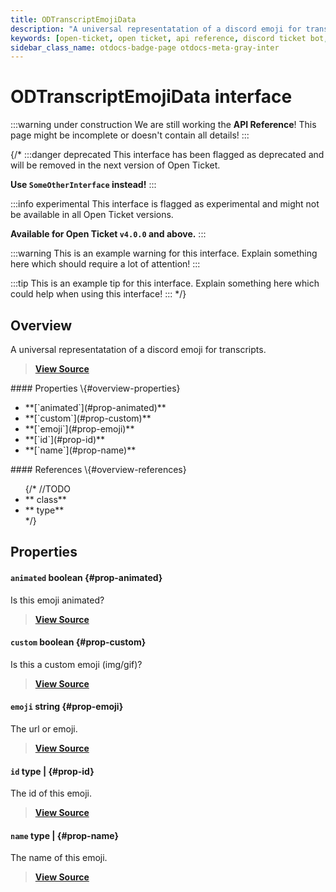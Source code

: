 ```yaml
---
title: ODTranscriptEmojiData
description: "A universal representatation of a discord emoji for transcripts."
keywords: [open-ticket, open ticket, api reference, discord ticket bot, interface]
sidebar_class_name: otdocs-badge-page otdocs-meta-gray-inter
---
```

<head>
    <link rel="apple-touch-icon" href="/img/logo_vertical.png"/>
</head>

# ODTranscriptEmojiData <M color="gray">interface</M>

:::warning under construction
We are still working the **API Reference**! This page might be incomplete or doesn't contain all details!
:::

{/*
:::danger deprecated
This interface has been flagged as deprecated and will be removed in the next version of Open Ticket.

**Use `SomeOtherInterface` instead!**
:::

:::info experimental
This interface is flagged as experimental and might not be available in all Open Ticket versions.

**Available for Open Ticket `v4.0.0` and above.**
:::

:::warning
This is an example warning for this interface. Explain something here which should require a lot of attention!
:::

:::tip
This is an example tip for this interface. Explain something here which could help when using this interface!
:::
*/}

## Overview
A universal representatation of a discord emoji for transcripts.

> [**View Source**](https://otgithub.dj-dj.be/tree/main/src/core/api/openticket/transcript.ts#L673)

<FlexHorizontal>
<div style={{width:"50%"}} className="otdocs-flex-mobile-width">
    #### Properties \{#overview-properties}
    <ul>
        <li>**[`animated`](#prop-animated)**</li>
        <li>**[`custom`](#prop-custom)**</li>
        <li>**[`emoji`](#prop-emoji)**</li>
        <li>**[`id`](#prop-id)**</li>
        <li>**[`name`](#prop-name)**</li>
    </ul>
</div>
<div style={{width:"50%"}} className="otdocs-flex-mobile-width">
    #### References \{#overview-references}
    <ul>
        {/*
        //TODO
        <li>**<code><ApiUrl url="class:ODId" label="api.ODId"/></code> <M color="purple">class</M>**</li>
        <li>**<code><ApiUrl url="type:ODExampleType" label="api.ODExampleType"/></code> <M color="brown">type</M>**</li>
        */}
    </ul>
</div>
</FlexHorizontal>

## Properties
<Divider></Divider>
#### `animated` <M color="red">boolean</M> <ApiBlock><ApiUrl url="js:boolean" label="boolean"/></ApiBlock> \{#prop-animated}
Is this emoji animated?

> [**View Source**](https://otgithub.dj-dj.be/tree/main/src/core/api/openticket/transcript.ts#L679)

<Divider></Divider>
#### `custom` <M color="red">boolean</M> <ApiBlock><ApiUrl url="js:boolean" label="boolean"/></ApiBlock> \{#prop-custom}
Is this a custom emoji (img/gif)?

> [**View Source**](https://otgithub.dj-dj.be/tree/main/src/core/api/openticket/transcript.ts#L681)

<Divider></Divider>
#### `emoji` <M color="blue">string</M> <ApiBlock><ApiUrl url="js:string" label="string"/></ApiBlock> \{#prop-emoji}
The url or emoji.

> [**View Source**](https://otgithub.dj-dj.be/tree/main/src/core/api/openticket/transcript.ts#L683)

<Divider></Divider>
#### `id` <M color="brown">type</M> <ApiBlock><ApiUrl url="js:null" label="null"/>|<ApiUrl url="js:string" label="string"/></ApiBlock> \{#prop-id}
The id of this emoji.

> [**View Source**](https://otgithub.dj-dj.be/tree/main/src/core/api/openticket/transcript.ts#L675)

<Divider></Divider>
#### `name` <M color="brown">type</M> <ApiBlock><ApiUrl url="js:null" label="null"/>|<ApiUrl url="js:string" label="string"/></ApiBlock> \{#prop-name}
The name of this emoji.

> [**View Source**](https://otgithub.dj-dj.be/tree/main/src/core/api/openticket/transcript.ts#L677)

<Divider></Divider>
